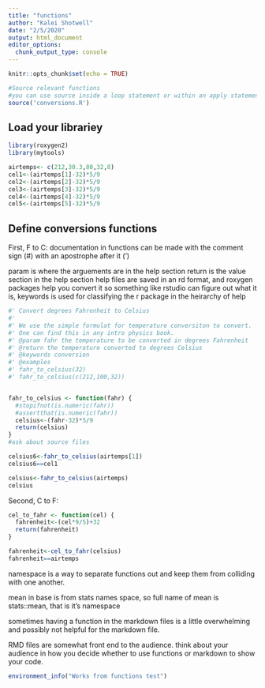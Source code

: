 ```yaml
---
title: "functions"
author: "Kalei Shotwell"
date: "2/5/2020"
output: html_document
editor_options: 
  chunk_output_type: console
---
```


```r
knitr::opts_chunk$set(echo = TRUE)
```

```r
#Source relevant functions
#you can use source inside a loop statement or within an apply statement to go through a directory of functions rather than one by one
source('conversions.R')
```

## Load your librariey
```r
library(roxygen2)
library(mytools)
```


```r
airtemps<- c(212,30.3,80,32,0)
cel1<-(airtemps[1]-32)*5/9
cel2<-(airtemps[2]-32)*5/9
cel3<-(airtemps[3]-32)*5/9
cel4<-(airtemps[4]-32)*5/9
cel5<-(airtemps[5]-32)*5/9

```

## Define conversions functions

First, F to C: documentation in functions can be made with the comment sign (#) with an apostrophe after it (')

param is where the arguements are in the help section
return is the value section in the help section
help files are saved in an rd format, and roxygen packages help you convert it so something like rstudio can figure out what it is, keywords is used for classifying the r package in the heirarchy of help

```r
#' Convert degrees Fahrenheit to Celsius
#'
#' We use the simple formulat for temperature conversiton to convert. 
#' One can find this in any intro physics book.
#' @param fahr the temperature to be converted in degrees Fahrenheit
#' @return the temperature converted to degrees Celsius
#' @keywords conversion
#' @examples
#' fahr_to_celsius(32)
#' fahr_to_celsius(c(212,100,32))


fahr_to_celsius <- function(fahr) {
  #stopifnot(is.numeric(fahr))
  #assertthat(is.numeric(fahr))
  celsius<-(fahr-32)*5/9
  return(celsius)
}
#ask about source files

```

```r
celsius6<-fahr_to_celsius(airtemps[1])
celsius6==cel1

celsius<-fahr_to_celsius(airtemps)
celsius

```

Second, C to F: 
```r
cel_to_fahr <- function(cel) {
  fahrenheit<-(cel*9/5)+32
  return(fahrenheit)
}

fahrenheit<-cel_to_fahr(celsius)
fahrenheit==airtemps

```

namespace is a way to separate functions out and keep them from colliding with one another. 

mean in base is from stats names space, so full name of mean is 
stats::mean, that is it's namespace

sometimes having a function in the markdown files is a little overwhelming and possibly not helpful for the markdown file. 

RMD files are somewhat front end to the audience. think about your audience in how you decide whether to use functions or markdown to show your code. 

```r
environment_info("Works from functions test")
```


